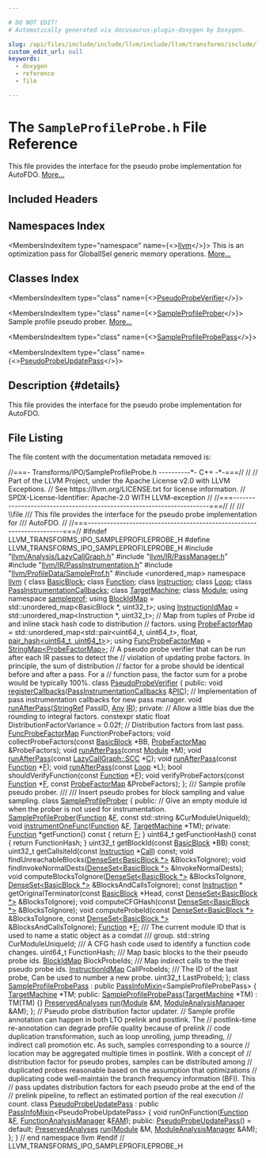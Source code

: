 ```yaml
---

# DO NOT EDIT!
# Automatically generated via docusaurus-plugin-doxygen by Doxygen.

slug: /api/files/include/include/llvm/include/llvm/transforms/include/llvm/transforms/ipo/sampleprofileprobe-h
custom_edit_url: null
keywords:
  - doxygen
  - reference
  - file

---
```





# The `SampleProfileProbe.h` File Reference

<DoxygenPage pluginConfig={pluginConfig}>

This file provides the interface for the pseudo probe implementation for AutoFDO. <a href="#details">More...</a>

## Included Headers

<IncludesList>
<IncludesListItem
  filePath="llvm/Analysis/LazyCallGraph.h"
  permalink="/docs/api/files/include/include/llvm/include/llvm/analysis/lazycallgraph-h"
  isLocal="true" />
<IncludesListItem
  filePath="llvm/IR/PassManager.h"
  permalink="/docs/api/files/include/include/llvm/include/llvm/ir/passmanager-h"
  isLocal="true" />
<IncludesListItem
  filePath="llvm/IR/PassInstrumentation.h"
  permalink="/docs/api/files/include/include/llvm/include/llvm/ir/passinstrumentation-h"
  isLocal="true" />
<IncludesListItem
  filePath="llvm/ProfileData/SampleProf.h"
  permalink="/docs/api/files/include/include/llvm/include/llvm/profiledata/sampleprof-h"
  isLocal="true" />
<IncludesListItem
  filePath="unordered_map"
  permalink=""
  isLocal="false" />
</IncludesList>

## Namespaces Index

<MembersIndex>

<MembersIndexItem
  type="namespace"
  name={<><a href="/docs/api/namespaces/llvm">llvm</a></>}>
This is an optimization pass for GlobalISel generic memory operations. <a href="/docs/api/namespaces/llvm/#details">More...</a>
</MembersIndexItem>

</MembersIndex>

## Classes Index

<MembersIndex>

<MembersIndexItem
  type="class"
  name={<><a href="/docs/api/classes/llvm/pseudoprobeverifier">PseudoProbeVerifier</a></>}>
</MembersIndexItem>

<MembersIndexItem
  type="class"
  name={<><a href="/docs/api/classes/llvm/sampleprofileprober">SampleProfileProber</a></>}>
Sample profile pseudo prober. <a href="/docs/api/classes/llvm/sampleprofileprober/#details">More...</a>
</MembersIndexItem>

<MembersIndexItem
  type="class"
  name={<><a href="/docs/api/classes/llvm/sampleprofileprobepass">SampleProfileProbePass</a></>}>
</MembersIndexItem>

<MembersIndexItem
  type="class"
  name={<><a href="/docs/api/classes/llvm/pseudoprobeupdatepass">PseudoProbeUpdatePass</a></>}>
</MembersIndexItem>

</MembersIndex>

## Description {#details}

This file provides the interface for the pseudo probe implementation for AutoFDO.

## File Listing

The file content with the documentation metadata removed is:

<ProgramListing>

<Link id="l00001" /><CodeLine lineNumber="1"><span class="doxyHighlightComment">//===- Transforms/IPO/SampleProfileProbe.h ----------&#42;- C++ -&#42;-===//</span></CodeLine>
<Link id="l00002" /><CodeLine lineNumber="2"><span class="doxyHighlightComment">//</span></CodeLine>
<Link id="l00003" /><CodeLine lineNumber="3"><span class="doxyHighlightComment">// Part of the LLVM Project, under the Apache License v2.0 with LLVM Exceptions.</span></CodeLine>
<Link id="l00004" /><CodeLine lineNumber="4"><span class="doxyHighlightComment">// See https://llvm.org/LICENSE.txt for license information.</span></CodeLine>
<Link id="l00005" /><CodeLine lineNumber="5"><span class="doxyHighlightComment">// SPDX-License-Identifier: Apache-2.0 WITH LLVM-exception</span></CodeLine>
<Link id="l00006" /><CodeLine lineNumber="6"><span class="doxyHighlightComment">//</span></CodeLine>
<Link id="l00007" /><CodeLine lineNumber="7"><span class="doxyHighlightComment">//===----------------------------------------------------------------------===//</span></CodeLine>
<Link id="l00008" /><CodeLine lineNumber="8"><span class="doxyHighlightComment">//</span></CodeLine>
<Link id="l00009" /><CodeLine lineNumber="9"><span class="doxyHighlightComment">/// \\file</span></CodeLine>
<Link id="l00010" /><CodeLine lineNumber="10"><span class="doxyHighlightComment">/// This file provides the interface for the pseudo probe implementation for</span></CodeLine>
<Link id="l00011" /><CodeLine lineNumber="11"><span class="doxyHighlightComment">/// AutoFDO.</span></CodeLine>
<Link id="l00012" /><CodeLine lineNumber="12"><span class="doxyHighlightComment">//</span></CodeLine>
<Link id="l00013" /><CodeLine lineNumber="13"><span class="doxyHighlightComment">//===----------------------------------------------------------------------===//</span></CodeLine>
<Link id="l00014" /><CodeLine lineNumber="14"></CodeLine>
<Link id="l00015" /><CodeLine lineNumber="15"><span class="doxyHighlightPreprocessor">#ifndef LLVM&#95;TRANSFORMS&#95;IPO&#95;SAMPLEPROFILEPROBE&#95;H</span></CodeLine>
<Link id="l00016" /><CodeLine lineNumber="16"><span class="doxyHighlightPreprocessor">#define LLVM&#95;TRANSFORMS&#95;IPO&#95;SAMPLEPROFILEPROBE&#95;H</span></CodeLine>
<Link id="l00017" /><CodeLine lineNumber="17"></CodeLine>
<Link id="l00018" /><CodeLine lineNumber="18"><span class="doxyHighlightPreprocessor">#include &quot;<a href="/docs/api/files/include/include/llvm/include/llvm/analysis/lazycallgraph-h">llvm/Analysis/LazyCallGraph.h</a>&quot;</span></CodeLine>
<Link id="l00019" /><CodeLine lineNumber="19"><span class="doxyHighlightPreprocessor">#include &quot;<a href="/docs/api/files/include/include/llvm/include/llvm/ir/passmanager-h">llvm/IR/PassManager.h</a>&quot;</span></CodeLine>
<Link id="l00020" /><CodeLine lineNumber="20"><span class="doxyHighlightPreprocessor">#include &quot;<a href="/docs/api/files/include/include/llvm/include/llvm/ir/passinstrumentation-h">llvm/IR/PassInstrumentation.h</a>&quot;</span></CodeLine>
<Link id="l00021" /><CodeLine lineNumber="21"><span class="doxyHighlightPreprocessor">#include &quot;<a href="/docs/api/files/include/include/llvm/include/llvm/profiledata/sampleprof-h">llvm/ProfileData/SampleProf.h</a>&quot;</span></CodeLine>
<Link id="l00022" /><CodeLine lineNumber="22"><span class="doxyHighlightPreprocessor">#include &lt;unordered&#95;map&gt;</span></CodeLine>
<Link id="l00023" /><CodeLine lineNumber="23"></CodeLine>
<Link id="l00024" /><CodeLine lineNumber="24"><span class="doxyHighlightKeyword">namespace </span><span class="doxyHighlight"><a href="/docs/api/namespaces/llvm">llvm</a> &#123;</span></CodeLine>
<Link id="l00025" /><CodeLine lineNumber="25"><span class="doxyHighlightKeyword">class </span><span class="doxyHighlight"><a href="/docs/api/classes/llvm/basicblock">BasicBlock</a>;</span></CodeLine>
<Link id="l00026" /><CodeLine lineNumber="26"><span class="doxyHighlightKeyword">class </span><span class="doxyHighlight"><a href="/docs/api/classes/llvm/function">Function</a>;</span></CodeLine>
<Link id="l00027" /><CodeLine lineNumber="27"><span class="doxyHighlightKeyword">class </span><span class="doxyHighlight"><a href="/docs/api/classes/llvm/instruction">Instruction</a>;</span></CodeLine>
<Link id="l00028" /><CodeLine lineNumber="28"><span class="doxyHighlightKeyword">class </span><span class="doxyHighlight"><a href="/docs/api/classes/llvm/loop">Loop</a>;</span></CodeLine>
<Link id="l00029" /><CodeLine lineNumber="29"><span class="doxyHighlightKeyword">class </span><span class="doxyHighlight"><a href="/docs/api/classes/llvm/passinstrumentationcallbacks">PassInstrumentationCallbacks</a>;</span></CodeLine>
<Link id="l00030" /><CodeLine lineNumber="30"><span class="doxyHighlightKeyword">class </span><span class="doxyHighlight"><a href="/docs/api/classes/llvm/targetmachine">TargetMachine</a>;</span></CodeLine>
<Link id="l00031" /><CodeLine lineNumber="31"></CodeLine>
<Link id="l00032" /><CodeLine lineNumber="32"><span class="doxyHighlightKeyword">class </span><span class="doxyHighlight"><a href="/docs/api/classes/llvm/module">Module</a>;</span></CodeLine>
<Link id="l00033" /><CodeLine lineNumber="33"></CodeLine>
<Link id="l00034" /><CodeLine lineNumber="34"><span class="doxyHighlightKeyword">using namespace </span><span class="doxyHighlight"><a href="/docs/api/namespaces/llvm/sampleprof">sampleprof</a>;</span></CodeLine>
<Link id="l00035" /><CodeLine lineNumber="35" lineLink="/docs/api/namespaces/llvm/#aede6ab97ea678b4d59adbe1b3303218a"><span class="doxyHighlightKeyword">using </span><span class="doxyHighlight"><a href="/docs/api/namespaces/llvm/#aede6ab97ea678b4d59adbe1b3303218a">BlockIdMap</a> = std::unordered&#95;map&lt;BasicBlock &#42;, uint32&#95;t&gt;;</span></CodeLine>
<Link id="l00036" /><CodeLine lineNumber="36" lineLink="/docs/api/namespaces/llvm/#ab8711cc97629308b46985f5e4404636e"><span class="doxyHighlightKeyword">using </span><span class="doxyHighlight"><a href="/docs/api/namespaces/llvm/#ab8711cc97629308b46985f5e4404636e">InstructionIdMap</a> = std::unordered&#95;map&lt;Instruction &#42;, uint32&#95;t&gt;;</span></CodeLine>
<Link id="l00037" /><CodeLine lineNumber="37"><span class="doxyHighlightComment">// Map from tuples of Probe id and inline stack hash code to distribution</span></CodeLine>
<Link id="l00038" /><CodeLine lineNumber="38"><span class="doxyHighlightComment">// factors.</span></CodeLine>
<Link id="l00039" /><CodeLine lineNumber="39" lineLink="/docs/api/namespaces/llvm/#aff639fc10f92f1331eff3c48fe242d15"><span class="doxyHighlightKeyword">using </span><span class="doxyHighlight"><a href="/docs/api/namespaces/llvm/#aff639fc10f92f1331eff3c48fe242d15">ProbeFactorMap</a> = std::unordered&#95;map&lt;std::pair&lt;uint64&#95;t, uint64&#95;t&gt;, float,</span></CodeLine>
<Link id="l00040" /><CodeLine lineNumber="40"><span class="doxyHighlight">                                          <a href="/docs/api/structs/llvm/pair-hash">pair&#95;hash&lt;uint64&#95;t, uint64&#95;t&gt;</a>&gt;;</span></CodeLine>
<Link id="l00041" /><CodeLine lineNumber="41" lineLink="/docs/api/namespaces/llvm/#ad4e1d6787e4dae720d710f3028438492"><span class="doxyHighlightKeyword">using </span><span class="doxyHighlight"><a href="/docs/api/namespaces/llvm/#ad4e1d6787e4dae720d710f3028438492">FuncProbeFactorMap</a> = <a href="/docs/api/classes/llvm/stringmap">StringMap&lt;ProbeFactorMap&gt;</a>;</span></CodeLine>
<Link id="l00042" /><CodeLine lineNumber="42"></CodeLine>
<Link id="l00043" /><CodeLine lineNumber="43"></CodeLine>
<Link id="l00044" /><CodeLine lineNumber="44"><span class="doxyHighlightComment">// A pseudo probe verifier that can be run after each IR passes to detect the</span></CodeLine>
<Link id="l00045" /><CodeLine lineNumber="45"><span class="doxyHighlightComment">// violation of updating probe factors. In principle, the sum of distribution</span></CodeLine>
<Link id="l00046" /><CodeLine lineNumber="46"><span class="doxyHighlightComment">// factor for a probe should be identical before and after a pass. For a</span></CodeLine>
<Link id="l00047" /><CodeLine lineNumber="47"><span class="doxyHighlightComment">// function pass, the factor sum for a probe would be typically 100%.</span></CodeLine>
<Link id="l00048" /><CodeLine lineNumber="48" lineLink="/docs/api/classes/llvm/pseudoprobeverifier"><span class="doxyHighlightKeyword">class </span><span class="doxyHighlight"><a href="/docs/api/classes/llvm/pseudoprobeverifier">PseudoProbeVerifier</a> &#123;</span></CodeLine>
<Link id="l00049" /><CodeLine lineNumber="49"><span class="doxyHighlightKeyword">public</span><span class="doxyHighlight">:</span></CodeLine>
<Link id="l00050" /><CodeLine lineNumber="50"><span class="doxyHighlight">  </span><span class="doxyHighlightKeywordType">void</span><span class="doxyHighlight"> <a href="/docs/api/classes/llvm/pseudoprobeverifier/#a3c0c496c912a11733edef199e5ae5473">registerCallbacks</a>(<a href="/docs/api/classes/llvm/passinstrumentationcallbacks">PassInstrumentationCallbacks</a> &amp;<a href="/docs/api/files/lib/lib/passes/passbuilderbindings-cpp/#ad4d247df65c12507f447383be37d7ccb">PIC</a>);</span></CodeLine>
<Link id="l00051" /><CodeLine lineNumber="51"></CodeLine>
<Link id="l00052" /><CodeLine lineNumber="52"><span class="doxyHighlight">  </span><span class="doxyHighlightComment">// Implementation of pass instrumentation callbacks for new pass manager.</span></CodeLine>
<Link id="l00053" /><CodeLine lineNumber="53"><span class="doxyHighlight">  </span><span class="doxyHighlightKeywordType">void</span><span class="doxyHighlight"> <a href="/docs/api/classes/llvm/pseudoprobeverifier/#ac60402c1f75ca79798e4924098bd2066">runAfterPass</a>(<a href="/docs/api/classes/llvm/stringref">StringRef</a> PassID, <a href="/docs/api/classes/llvm/any">Any</a> <a href="/docs/api/files/lib/lib/codegen/lib/codegen/globalisel/legalizer-cpp/#a05ab4853f7153e537774d02580e761ec">IR</a>);</span></CodeLine>
<Link id="l00054" /><CodeLine lineNumber="54"></CodeLine>
<Link id="l00055" /><CodeLine lineNumber="55"><span class="doxyHighlightKeyword">private</span><span class="doxyHighlight">:</span></CodeLine>
<Link id="l00056" /><CodeLine lineNumber="56"><span class="doxyHighlight">  </span><span class="doxyHighlightComment">// Allow a little bias due the rounding to integral factors.</span></CodeLine>
<Link id="l00057" /><CodeLine lineNumber="57"><span class="doxyHighlight">  </span><span class="doxyHighlightKeyword">constexpr</span><span class="doxyHighlight"> </span><span class="doxyHighlightKeyword">static</span><span class="doxyHighlight"> </span><span class="doxyHighlightKeywordType">float</span><span class="doxyHighlight"> DistributionFactorVariance = 0.02f;</span></CodeLine>
<Link id="l00058" /><CodeLine lineNumber="58"><span class="doxyHighlight">  </span><span class="doxyHighlightComment">// Distribution factors from last pass.</span></CodeLine>
<Link id="l00059" /><CodeLine lineNumber="59"><span class="doxyHighlight">  <a href="/docs/api/namespaces/llvm/#ad4e1d6787e4dae720d710f3028438492">FuncProbeFactorMap</a> FunctionProbeFactors;</span></CodeLine>
<Link id="l00060" /><CodeLine lineNumber="60"></CodeLine>
<Link id="l00061" /><CodeLine lineNumber="61"><span class="doxyHighlight">  </span><span class="doxyHighlightKeywordType">void</span><span class="doxyHighlight"> collectProbeFactors(</span><span class="doxyHighlightKeyword">const</span><span class="doxyHighlight"> <a href="/docs/api/classes/llvm/basicblock">BasicBlock</a> &#42;BB, <a href="/docs/api/namespaces/llvm/#aff639fc10f92f1331eff3c48fe242d15">ProbeFactorMap</a> &amp;ProbeFactors);</span></CodeLine>
<Link id="l00062" /><CodeLine lineNumber="62"><span class="doxyHighlight">  </span><span class="doxyHighlightKeywordType">void</span><span class="doxyHighlight"> <a href="/docs/api/classes/llvm/pseudoprobeverifier/#ac60402c1f75ca79798e4924098bd2066">runAfterPass</a>(</span><span class="doxyHighlightKeyword">const</span><span class="doxyHighlight"> <a href="/docs/api/classes/llvm/module">Module</a> &#42;M);</span></CodeLine>
<Link id="l00063" /><CodeLine lineNumber="63"><span class="doxyHighlight">  </span><span class="doxyHighlightKeywordType">void</span><span class="doxyHighlight"> <a href="/docs/api/classes/llvm/pseudoprobeverifier/#ac60402c1f75ca79798e4924098bd2066">runAfterPass</a>(</span><span class="doxyHighlightKeyword">const</span><span class="doxyHighlight"> <a href="/docs/api/classes/llvm/lazycallgraph/scc">LazyCallGraph::SCC</a> &#42;<a href="/docs/api/namespaces/llvm/callingconv/#ac6aa1387c4375260e2468eb5a77fdb4cafd841a49aec1539bc88abc8ff9e170fb">C</a>);</span></CodeLine>
<Link id="l00064" /><CodeLine lineNumber="64"><span class="doxyHighlight">  </span><span class="doxyHighlightKeywordType">void</span><span class="doxyHighlight"> <a href="/docs/api/classes/llvm/pseudoprobeverifier/#ac60402c1f75ca79798e4924098bd2066">runAfterPass</a>(</span><span class="doxyHighlightKeyword">const</span><span class="doxyHighlight"> <a href="/docs/api/classes/llvm/function">Function</a> &#42;<a href="/docs/api/files/lib/lib/support/md5-cpp/#a96d73bbd7af15cb1fc38c3f4a3bd82e9">F</a>);</span></CodeLine>
<Link id="l00065" /><CodeLine lineNumber="65"><span class="doxyHighlight">  </span><span class="doxyHighlightKeywordType">void</span><span class="doxyHighlight"> <a href="/docs/api/classes/llvm/pseudoprobeverifier/#ac60402c1f75ca79798e4924098bd2066">runAfterPass</a>(</span><span class="doxyHighlightKeyword">const</span><span class="doxyHighlight"> <a href="/docs/api/classes/llvm/loop">Loop</a> &#42;L);</span></CodeLine>
<Link id="l00066" /><CodeLine lineNumber="66"><span class="doxyHighlight">  </span><span class="doxyHighlightKeywordType">bool</span><span class="doxyHighlight"> shouldVerifyFunction(</span><span class="doxyHighlightKeyword">const</span><span class="doxyHighlight"> <a href="/docs/api/classes/llvm/function">Function</a> &#42;<a href="/docs/api/files/lib/lib/support/md5-cpp/#a96d73bbd7af15cb1fc38c3f4a3bd82e9">F</a>);</span></CodeLine>
<Link id="l00067" /><CodeLine lineNumber="67"><span class="doxyHighlight">  </span><span class="doxyHighlightKeywordType">void</span><span class="doxyHighlight"> verifyProbeFactors(</span><span class="doxyHighlightKeyword">const</span><span class="doxyHighlight"> <a href="/docs/api/classes/llvm/function">Function</a> &#42;<a href="/docs/api/files/lib/lib/support/md5-cpp/#a96d73bbd7af15cb1fc38c3f4a3bd82e9">F</a>,</span></CodeLine>
<Link id="l00068" /><CodeLine lineNumber="68"><span class="doxyHighlight">                          </span><span class="doxyHighlightKeyword">const</span><span class="doxyHighlight"> <a href="/docs/api/namespaces/llvm/#aff639fc10f92f1331eff3c48fe242d15">ProbeFactorMap</a> &amp;ProbeFactors);</span></CodeLine>
<Link id="l00069" /><CodeLine lineNumber="69"><span class="doxyHighlight">&#125;;</span></CodeLine>
<Link id="l00070" /><CodeLine lineNumber="70"></CodeLine>
<Link id="l00071" /><CodeLine lineNumber="71"><span class="doxyHighlightComment">/// Sample profile pseudo prober.</span></CodeLine>
<Link id="l00072" /><CodeLine lineNumber="72"><span class="doxyHighlightComment">///</span></CodeLine>
<Link id="l00073" /><CodeLine lineNumber="73"><span class="doxyHighlightComment">/// Insert pseudo probes for block sampling and value sampling.</span></CodeLine>
<Link id="l00074" /><CodeLine lineNumber="74" lineLink="/docs/api/classes/llvm/sampleprofileprober"><span class="doxyHighlightKeyword">class </span><span class="doxyHighlight"><a href="/docs/api/classes/llvm/sampleprofileprober/#ab08b01da1545aac97550c1aead3b25b8">SampleProfileProber</a> &#123;</span></CodeLine>
<Link id="l00075" /><CodeLine lineNumber="75"><span class="doxyHighlightKeyword">public</span><span class="doxyHighlight">:</span></CodeLine>
<Link id="l00076" /><CodeLine lineNumber="76"><span class="doxyHighlight">  </span><span class="doxyHighlightComment">// Give an empty module id when the prober is not used for instrumentation.</span></CodeLine>
<Link id="l00077" /><CodeLine lineNumber="77"><span class="doxyHighlight">  <a href="/docs/api/classes/llvm/sampleprofileprober/#ab08b01da1545aac97550c1aead3b25b8">SampleProfileProber</a>(<a href="/docs/api/classes/llvm/function">Function</a> &amp;<a href="/docs/api/files/lib/lib/support/md5-cpp/#a96d73bbd7af15cb1fc38c3f4a3bd82e9">F</a>, </span><span class="doxyHighlightKeyword">const</span><span class="doxyHighlight"> std::string &amp;CurModuleUniqueId);</span></CodeLine>
<Link id="l00078" /><CodeLine lineNumber="78"><span class="doxyHighlight">  </span><span class="doxyHighlightKeywordType">void</span><span class="doxyHighlight"> <a href="/docs/api/classes/llvm/sampleprofileprober/#af77769bc44a5fe5006bbc89befd75e4b">instrumentOneFunc</a>(<a href="/docs/api/classes/llvm/function">Function</a> &amp;<a href="/docs/api/files/lib/lib/support/md5-cpp/#a96d73bbd7af15cb1fc38c3f4a3bd82e9">F</a>, <a href="/docs/api/classes/llvm/targetmachine">TargetMachine</a> &#42;TM);</span></CodeLine>
<Link id="l00079" /><CodeLine lineNumber="79"></CodeLine>
<Link id="l00080" /><CodeLine lineNumber="80"><span class="doxyHighlightKeyword">private</span><span class="doxyHighlight">:</span></CodeLine>
<Link id="l00081" /><CodeLine lineNumber="81"><span class="doxyHighlight">  <a href="/docs/api/classes/llvm/function">Function</a> &#42;getFunction()</span><span class="doxyHighlightKeyword"> const </span><span class="doxyHighlight">&#123; </span><span class="doxyHighlightKeywordFlow">return</span><span class="doxyHighlight"> <a href="/docs/api/files/lib/lib/support/md5-cpp/#a96d73bbd7af15cb1fc38c3f4a3bd82e9">F</a>; &#125;</span></CodeLine>
<Link id="l00082" /><CodeLine lineNumber="82"><span class="doxyHighlight">  uint64&#95;t getFunctionHash()</span><span class="doxyHighlightKeyword"> const </span><span class="doxyHighlight">&#123; </span><span class="doxyHighlightKeywordFlow">return</span><span class="doxyHighlight"> FunctionHash; &#125;</span></CodeLine>
<Link id="l00083" /><CodeLine lineNumber="83"><span class="doxyHighlight">  uint32&#95;t getBlockId(</span><span class="doxyHighlightKeyword">const</span><span class="doxyHighlight"> <a href="/docs/api/classes/llvm/basicblock">BasicBlock</a> &#42;BB) </span><span class="doxyHighlightKeyword">const</span><span class="doxyHighlight">;</span></CodeLine>
<Link id="l00084" /><CodeLine lineNumber="84"><span class="doxyHighlight">  uint32&#95;t getCallsiteId(</span><span class="doxyHighlightKeyword">const</span><span class="doxyHighlight"> <a href="/docs/api/classes/llvm/instruction">Instruction</a> &#42;<a href="/docs/api/groups/arcopt/#ga9c9cf6ad55eb23d77d083a184e416c09">Call</a>) </span><span class="doxyHighlightKeyword">const</span><span class="doxyHighlight">;</span></CodeLine>
<Link id="l00085" /><CodeLine lineNumber="85"><span class="doxyHighlight">  </span><span class="doxyHighlightKeywordType">void</span><span class="doxyHighlight"> findUnreachableBlocks(<a href="/docs/api/classes/llvm/denseset">DenseSet&lt;BasicBlock &#42;&gt;</a> &amp;BlocksToIgnore);</span></CodeLine>
<Link id="l00086" /><CodeLine lineNumber="86"><span class="doxyHighlight">  </span><span class="doxyHighlightKeywordType">void</span><span class="doxyHighlight"> findInvokeNormalDests(<a href="/docs/api/classes/llvm/denseset">DenseSet&lt;BasicBlock &#42;&gt;</a> &amp;InvokeNormalDests);</span></CodeLine>
<Link id="l00087" /><CodeLine lineNumber="87"><span class="doxyHighlight">  </span><span class="doxyHighlightKeywordType">void</span><span class="doxyHighlight"> computeBlocksToIgnore(<a href="/docs/api/classes/llvm/denseset">DenseSet&lt;BasicBlock &#42;&gt;</a> &amp;BlocksToIgnore,</span></CodeLine>
<Link id="l00088" /><CodeLine lineNumber="88"><span class="doxyHighlight">                             <a href="/docs/api/classes/llvm/denseset">DenseSet&lt;BasicBlock &#42;&gt;</a> &amp;BlocksAndCallsToIgnore);</span></CodeLine>
<Link id="l00089" /><CodeLine lineNumber="89"><span class="doxyHighlight">  </span><span class="doxyHighlightKeyword">const</span><span class="doxyHighlight"> <a href="/docs/api/classes/llvm/instruction">Instruction</a> &#42;</span></CodeLine>
<Link id="l00090" /><CodeLine lineNumber="90"><span class="doxyHighlight">  getOriginalTerminator(</span><span class="doxyHighlightKeyword">const</span><span class="doxyHighlight"> <a href="/docs/api/classes/llvm/basicblock">BasicBlock</a> &#42;Head,</span></CodeLine>
<Link id="l00091" /><CodeLine lineNumber="91"><span class="doxyHighlight">                        </span><span class="doxyHighlightKeyword">const</span><span class="doxyHighlight"> <a href="/docs/api/classes/llvm/denseset">DenseSet&lt;BasicBlock &#42;&gt;</a> &amp;BlocksToIgnore);</span></CodeLine>
<Link id="l00092" /><CodeLine lineNumber="92"><span class="doxyHighlight">  </span><span class="doxyHighlightKeywordType">void</span><span class="doxyHighlight"> computeCFGHash(</span><span class="doxyHighlightKeyword">const</span><span class="doxyHighlight"> <a href="/docs/api/classes/llvm/denseset">DenseSet&lt;BasicBlock &#42;&gt;</a> &amp;BlocksToIgnore);</span></CodeLine>
<Link id="l00093" /><CodeLine lineNumber="93"><span class="doxyHighlight">  </span><span class="doxyHighlightKeywordType">void</span><span class="doxyHighlight"> computeProbeId(</span><span class="doxyHighlightKeyword">const</span><span class="doxyHighlight"> <a href="/docs/api/classes/llvm/denseset">DenseSet&lt;BasicBlock &#42;&gt;</a> &amp;BlocksToIgnore,</span></CodeLine>
<Link id="l00094" /><CodeLine lineNumber="94"><span class="doxyHighlight">                      </span><span class="doxyHighlightKeyword">const</span><span class="doxyHighlight"> <a href="/docs/api/classes/llvm/denseset">DenseSet&lt;BasicBlock &#42;&gt;</a> &amp;BlocksAndCallsToIgnore);</span></CodeLine>
<Link id="l00095" /><CodeLine lineNumber="95"></CodeLine>
<Link id="l00096" /><CodeLine lineNumber="96"><span class="doxyHighlight">  <a href="/docs/api/classes/llvm/function">Function</a> &#42;<a href="/docs/api/files/lib/lib/support/md5-cpp/#a96d73bbd7af15cb1fc38c3f4a3bd82e9">F</a>;</span></CodeLine>
<Link id="l00097" /><CodeLine lineNumber="97"></CodeLine>
<Link id="l00098" /><CodeLine lineNumber="98"><span class="doxyHighlightComment">  /// The current module ID that is used to name a static object as a comdat</span></CodeLine>
<Link id="l00099" /><CodeLine lineNumber="99"><span class="doxyHighlightComment">  /// group.</span></CodeLine>
<Link id="l00100" /><CodeLine lineNumber="100"><span class="doxyHighlight">  std::string CurModuleUniqueId;</span></CodeLine>
<Link id="l00101" /><CodeLine lineNumber="101"></CodeLine>
<Link id="l00102" /><CodeLine lineNumber="102"><span class="doxyHighlightComment">  /// A CFG hash code used to identify a function code changes.</span></CodeLine>
<Link id="l00103" /><CodeLine lineNumber="103"><span class="doxyHighlight">  uint64&#95;t FunctionHash;</span></CodeLine>
<Link id="l00104" /><CodeLine lineNumber="104"></CodeLine>
<Link id="l00105" /><CodeLine lineNumber="105"><span class="doxyHighlightComment">  /// Map basic blocks to the their pseudo probe ids.</span></CodeLine>
<Link id="l00106" /><CodeLine lineNumber="106"><span class="doxyHighlight">  <a href="/docs/api/namespaces/llvm/#aede6ab97ea678b4d59adbe1b3303218a">BlockIdMap</a> BlockProbeIds;</span></CodeLine>
<Link id="l00107" /><CodeLine lineNumber="107"></CodeLine>
<Link id="l00108" /><CodeLine lineNumber="108"><span class="doxyHighlightComment">  /// Map indirect calls to the their pseudo probe ids.</span></CodeLine>
<Link id="l00109" /><CodeLine lineNumber="109"><span class="doxyHighlight">  <a href="/docs/api/namespaces/llvm/#ab8711cc97629308b46985f5e4404636e">InstructionIdMap</a> CallProbeIds;</span></CodeLine>
<Link id="l00110" /><CodeLine lineNumber="110"></CodeLine>
<Link id="l00111" /><CodeLine lineNumber="111"><span class="doxyHighlightComment">  /// The ID of the last probe, Can be used to number a new probe.</span></CodeLine>
<Link id="l00112" /><CodeLine lineNumber="112"><span class="doxyHighlight">  uint32&#95;t LastProbeId;</span></CodeLine>
<Link id="l00113" /><CodeLine lineNumber="113"><span class="doxyHighlight">&#125;;</span></CodeLine>
<Link id="l00114" /><CodeLine lineNumber="114"></CodeLine>
<Link id="l00115" /><CodeLine lineNumber="115" lineLink="/docs/api/classes/llvm/sampleprofileprobepass"><span class="doxyHighlightKeyword">class </span><span class="doxyHighlight"><a href="/docs/api/classes/llvm/sampleprofileprobepass/#a525c05be6b1a63057c532b8b39415879">SampleProfileProbePass</a> : </span><span class="doxyHighlightKeyword">public</span><span class="doxyHighlight"> <a href="/docs/api/structs/llvm/passinfomixin">PassInfoMixin</a>&lt;SampleProfileProbePass&gt; &#123;</span></CodeLine>
<Link id="l00116" /><CodeLine lineNumber="116"><span class="doxyHighlight">  <a href="/docs/api/classes/llvm/targetmachine">TargetMachine</a> &#42;TM;</span></CodeLine>
<Link id="l00117" /><CodeLine lineNumber="117"></CodeLine>
<Link id="l00118" /><CodeLine lineNumber="118"><span class="doxyHighlightKeyword">public</span><span class="doxyHighlight">:</span></CodeLine>
<Link id="l00119" /><CodeLine lineNumber="119" lineLink="/docs/api/classes/llvm/sampleprofileprobepass/#a525c05be6b1a63057c532b8b39415879"><span class="doxyHighlight">  <a href="/docs/api/classes/llvm/sampleprofileprobepass/#a525c05be6b1a63057c532b8b39415879">SampleProfileProbePass</a>(<a href="/docs/api/classes/llvm/targetmachine">TargetMachine</a> &#42;TM) : TM(TM) &#123;&#125;</span></CodeLine>
<Link id="l00120" /><CodeLine lineNumber="120"><span class="doxyHighlight">  <a href="/docs/api/classes/llvm/preservedanalyses">PreservedAnalyses</a> <a href="/docs/api/classes/llvm/sampleprofileprobepass/#a8c1accd469872b7673c9c8a033e30a0c">run</a>(<a href="/docs/api/classes/llvm/module">Module</a> &amp;M, <a href="/docs/api/namespaces/llvm/#af9c9208365fd9ce11392b4d79485e259">ModuleAnalysisManager</a> &amp;AM);</span></CodeLine>
<Link id="l00121" /><CodeLine lineNumber="121"><span class="doxyHighlight">&#125;;</span></CodeLine>
<Link id="l00122" /><CodeLine lineNumber="122"></CodeLine>
<Link id="l00123" /><CodeLine lineNumber="123"><span class="doxyHighlightComment">// Pseudo probe distribution factor updater.</span></CodeLine>
<Link id="l00124" /><CodeLine lineNumber="124"><span class="doxyHighlightComment">// Sample profile annotation can happen in both LTO prelink and postlink. The</span></CodeLine>
<Link id="l00125" /><CodeLine lineNumber="125"><span class="doxyHighlightComment">// postlink-time re-annotation can degrade profile quality because of prelink</span></CodeLine>
<Link id="l00126" /><CodeLine lineNumber="126"><span class="doxyHighlightComment">// code duplication transformation, such as loop unrolling, jump threading,</span></CodeLine>
<Link id="l00127" /><CodeLine lineNumber="127"><span class="doxyHighlightComment">// indirect call promotion etc. As such, samples corresponding to a source</span></CodeLine>
<Link id="l00128" /><CodeLine lineNumber="128"><span class="doxyHighlightComment">// location may be aggregated multiple times in postlink. With a concept of</span></CodeLine>
<Link id="l00129" /><CodeLine lineNumber="129"><span class="doxyHighlightComment">// distribution factor for pseudo probes, samples can be distributed among</span></CodeLine>
<Link id="l00130" /><CodeLine lineNumber="130"><span class="doxyHighlightComment">// duplicated probes reasonable based on the assumption that optimizations</span></CodeLine>
<Link id="l00131" /><CodeLine lineNumber="131"><span class="doxyHighlightComment">// duplicating code well-maintain the branch frequency information (BFI). This</span></CodeLine>
<Link id="l00132" /><CodeLine lineNumber="132"><span class="doxyHighlightComment">// pass updates distribution factors for each pseudo probe at the end of the</span></CodeLine>
<Link id="l00133" /><CodeLine lineNumber="133"><span class="doxyHighlightComment">// prelink pipeline, to reflect an estimated portion of the real execution</span></CodeLine>
<Link id="l00134" /><CodeLine lineNumber="134"><span class="doxyHighlightComment">// count.</span></CodeLine>
<Link id="l00135" /><CodeLine lineNumber="135" lineLink="/docs/api/classes/llvm/pseudoprobeupdatepass"><span class="doxyHighlightKeyword">class </span><span class="doxyHighlight"><a href="/docs/api/classes/llvm/pseudoprobeupdatepass/#a74f7c90ce16b5d0f31936ee5a677ae45">PseudoProbeUpdatePass</a> : </span><span class="doxyHighlightKeyword">public</span><span class="doxyHighlight"> <a href="/docs/api/structs/llvm/passinfomixin">PassInfoMixin</a>&lt;PseudoProbeUpdatePass&gt; &#123;</span></CodeLine>
<Link id="l00136" /><CodeLine lineNumber="136"><span class="doxyHighlight">  </span><span class="doxyHighlightKeywordType">void</span><span class="doxyHighlight"> runOnFunction(<a href="/docs/api/classes/llvm/function">Function</a> &amp;<a href="/docs/api/files/lib/lib/support/md5-cpp/#a96d73bbd7af15cb1fc38c3f4a3bd82e9">F</a>, <a href="/docs/api/namespaces/llvm/#adce09a5a0de0e3177eb00e932734af2f">FunctionAnalysisManager</a> &amp;<a href="/docs/api/files/lib/lib/passes/passbuilderbindings-cpp/#a83c7e5ca51099e4efa895791a02fb0ed">FAM</a>);</span></CodeLine>
<Link id="l00137" /><CodeLine lineNumber="137"></CodeLine>
<Link id="l00138" /><CodeLine lineNumber="138"><span class="doxyHighlightKeyword">public</span><span class="doxyHighlight">:</span></CodeLine>
<Link id="l00139" /><CodeLine lineNumber="139" lineLink="/docs/api/classes/llvm/pseudoprobeupdatepass/#a74f7c90ce16b5d0f31936ee5a677ae45"><span class="doxyHighlight">  <a href="/docs/api/classes/llvm/pseudoprobeupdatepass/#a74f7c90ce16b5d0f31936ee5a677ae45">PseudoProbeUpdatePass</a>() = </span><span class="doxyHighlightKeywordFlow">default</span><span class="doxyHighlight">;</span></CodeLine>
<Link id="l00140" /><CodeLine lineNumber="140"><span class="doxyHighlight">  <a href="/docs/api/classes/llvm/preservedanalyses">PreservedAnalyses</a> <a href="/docs/api/classes/llvm/pseudoprobeupdatepass/#a1eef7e13ba8f6964ddd2f64c8a85d8b8">run</a>(<a href="/docs/api/classes/llvm/module">Module</a> &amp;M, <a href="/docs/api/namespaces/llvm/#af9c9208365fd9ce11392b4d79485e259">ModuleAnalysisManager</a> &amp;AM);</span></CodeLine>
<Link id="l00141" /><CodeLine lineNumber="141"><span class="doxyHighlight">&#125;;</span></CodeLine>
<Link id="l00142" /><CodeLine lineNumber="142"></CodeLine>
<Link id="l00143" /><CodeLine lineNumber="143"><span class="doxyHighlight">&#125; </span><span class="doxyHighlightComment">// end namespace llvm</span></CodeLine>
<Link id="l00144" /><CodeLine lineNumber="144"><span class="doxyHighlightPreprocessor">#endif </span><span class="doxyHighlightComment">// LLVM&#95;TRANSFORMS&#95;IPO&#95;SAMPLEPROFILEPROBE&#95;H</span></CodeLine>

</ProgramListing>


</DoxygenPage>
